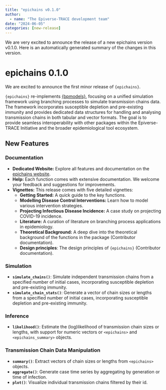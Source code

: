 ```yaml
---
title: "epichains v0.1.0"
author:
  - name: "The Epiverse-TRACE development team"
date: "2024-06-05"
categories: [new-release]
---
```


We are very excited to announce the release of a new epichains version v0.1.0.
Here is an automatically generated summary of the changes in this version.

# epichains 0.1.0

We are excited to announce the first minor release of `{epichains}`.

`{epichains}` re-implements [{bpmodels}](https://github.com/epiverse-trace/bpmodels), focusing on a unified simulation framework using branching processes to simulate transmission chains data. The framework incorporates susceptible depletion and pre-existing immunity and provides dedicated data structures for handling and analysing transmission chains in both tabular and vector formats. The goal is to provide seamless interoperability with other packages within the Epiverse-TRACE Initiative and the broader epidemiological tool ecosystem.

## New Features

### Documentation

- **Dedicated Website:** Explore all features and documentation on the [epichains website](https://epiverse-trace.github.io/epichains/).
- **Help:** Each function comes with extensive documentation. We welcome your feedback and suggestions for improvements.
- **Vignettes:** This release comes with five detailed vignettes:
  - **Getting Started:** A quick guide to the key functions.
  - **Modelling Disease Control Interventions:** Learn how to model various intervention strategies.
  - **Projecting Infectious Disease Incidence:** A case study on projecting COVID-19 incidence.
  - **Literature:** A curation of literature on branching process applications in epidemiology.
  - **Theoretical Background:** A deep dive into the theoretical background of the functions in the package (Contributor documentation).
  - **Design principles**: The design principles of `{epichains}` (Contributor documentation).

### Simulation

- **`simulate_chains()`**: Simulate independent transmission chains from a specified number of initial cases, incorporating susceptible depletion and pre-existing immunity.
- **`simulate_chain_stats()`**: Generate a vector of chain sizes or lengths from a specified number of initial cases, incorporating susceptible depletion and pre-existing immunity.

### Inference

- **`likelihood()`**: Estimate the (log)likelihood of transmission chain sizes or lengths, with support for numeric vectors or `<epichains>` and `<epichains_summary>` objects.

### Transmission Chain Data Manipulation

- **`summary()`**: Extract vectors of chain sizes or lengths from `<epichains>` objects.
- **`aggregate()`**: Generate case time series by aggregating by generation or time of infection.
- **`plot()`**: Visualize individual transmission chains filtered by their id.


